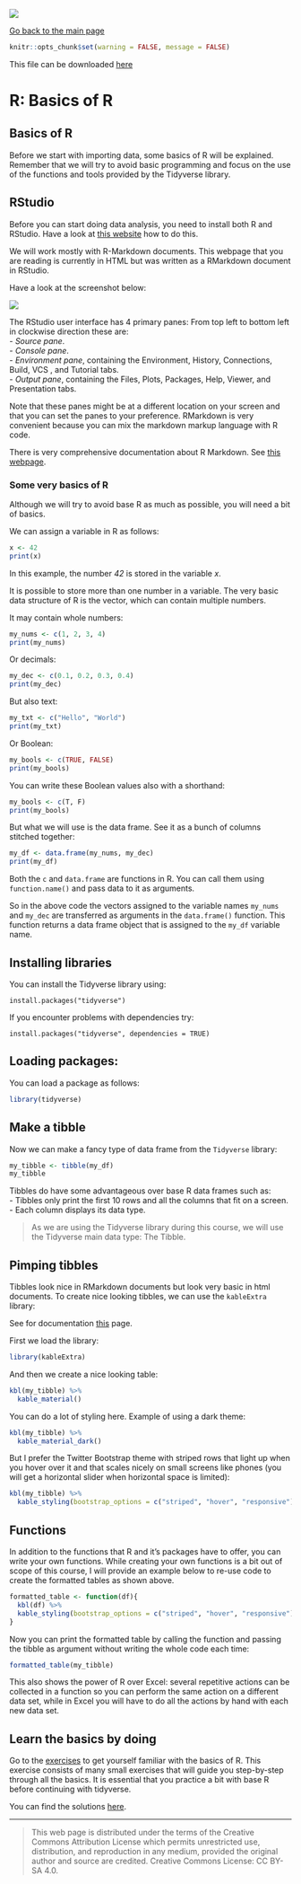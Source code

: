 ![](../hanze/hanze.png)

[Go back to the main page](../index.html)

```r
knitr::opts_chunk$set(warning = FALSE, message = FALSE) 
```

This file can be downloaded [here](./R_02_basics.Rmd)

# R: Basics of R

## Basics of R

Before we start with importing data, some basics of R will be explained. Remember that we will try to avoid basic programming and focus on the use of the functions and tools provided by the Tidyverse library.
  

## RStudio

Before you can start doing data analysis, you need to install both R and RStudio.
Have a look at [this website](https://rstudio-education.github.io/hopr/starting.html) how to do this.


We will work mostly with R-Markdown documents.
This webpage that you are reading is currently in HTML but was written as a RMarkdown document in RStudio.

Have a look at the screenshot below:

![](./pics_02_basics/fig01.png)

The RStudio user interface has 4 primary panes:
From top left to bottom left in clockwise direction these are:  
- *Source pane*.  
- *Console pane*.  
- *Environment pane*, containing the Environment, History, Connections, Build, VCS , and Tutorial tabs.  
- *Output pane*, containing the Files, Plots, Packages, Help, Viewer, and Presentation tabs.  

Note that these panes might be at a different location on your screen and that you can set the panes to your preference.
RMarkdown is very convenient because you can mix the markdown markup language with R code.

There is very comprehensive documentation about R Markdown. See [this webpage](https://rmarkdown.rstudio.com/).
  

### Some very basics of R

Although we will try to avoid base R as much as possible, you will need a bit of basics.

We can assign a variable in R as follows:

```r
x <- 42
print(x)
```

In this example, the number *42* is stored in the variable *x*.  

It is possible to store more than one number in a variable. The very basic data structure of R is the vector, which can contain multiple numbers.

It may contain whole numbers:

```r
my_nums <- c(1, 2, 3, 4)
print(my_nums)
```

Or decimals:

```r
my_dec <- c(0.1, 0.2, 0.3, 0.4)
print(my_dec)
```

But also text:

```r
my_txt <- c("Hello", "World")
print(my_txt)
```

Or Boolean:

```r
my_bools <- c(TRUE, FALSE)
print(my_bools)
```

You can write these Boolean values also with a shorthand:

```r
my_bools <- c(T, F)
print(my_bools)
```

But what we will use is the data frame. See it as a bunch of columns stitched together:

```r
my_df <- data.frame(my_nums, my_dec)
print(my_df)
```

Both the `c` and `data.frame` are functions in R.
You can call them using `function.name()` and pass data to it as arguments.

So in the above code the vectors assigned to the variable names `my_nums` and `my_dec` are transferred as arguments in the `data.frame()` function. 
This function returns a data frame object that is assigned to the `my_df` variable name.

  
## Installing libraries

You can install the Tidyverse library using:

```
install.packages("tidyverse")
```

If you encounter problems with dependencies try:

```
install.packages("tidyverse", dependencies = TRUE)
```
  
## Loading packages:

You can load a package as follows:

```r
library(tidyverse)
```

  
## Make a tibble

Now we can make a fancy type of data frame from the `Tidyverse` library:


```r
my_tibble <- tibble(my_df)
my_tibble
```

Tibbles do have some advantageous over base R data frames such as:  
- Tibbles only print the first 10 rows and all the columns that fit on a screen.  
- Each column displays its data type.

>As we are using the Tidyverse library during this course, we will use the Tidyverse main data type: The Tibble.
  
## Pimping tibbles

Tibbles look nice in RMarkdown documents but look very basic in html documents.
To create nice looking tibbles, we can use the `kableExtra` library:

See for documentation [this](https://cran.r-project.org/web/packages/kableExtra/vignettes/awesome_table_in_html.html) page.


First we load the library:

```r
library(kableExtra)
```

And then we create a nice looking table:

```r
kbl(my_tibble) %>%
  kable_material()
```

You can do a lot of styling here. Example of using a dark theme:

```r
kbl(my_tibble) %>%
  kable_material_dark()
```

But I prefer the Twitter Bootstrap theme with striped rows that light up when you hover over it and that scales nicely on small screens like phones (you will get a horizontal slider when horizontal space is limited):

```r
kbl(my_tibble) %>%
  kable_styling(bootstrap_options = c("striped", "hover", "responsive"))
```


## Functions

In addition to the functions that R and it's packages have to offer, you can write your own functions. While creating your own functions is a bit out of scope of this course, I will provide an example below to re-use code to create the formatted tables as shown above.

```r
formatted_table <- function(df){
  kbl(df) %>%
  kable_styling(bootstrap_options = c("striped", "hover", "responsive"))
}
```


Now you can print the formatted table by calling the function and passing the tibble as argument without writing the whole code each time:

```r
formatted_table(my_tibble)
```

  
This also shows the power of R over Excel: several repetitive actions can be collected in a function so you can perform the same action on a different data set, while in Excel you will have to do all the actions by hand with each new data set.


## Learn the basics by doing

Go to the [exercises](https://bml-research.github.io/data_analysis_bml/R/R_02_basics_exercises.html) to get yourself familiar with the basics of R. This exercise consists of many small exercises that will guide you step-by-step through all the basics. It is essential that you practice a bit with base R before continuing with tidyverse.  

You can find the solutions [here](https://bml-research.github.io/data_analysis_bml/R/R_02_basics_solutions.html).

---


>This web page is distributed under the terms of the Creative Commons Attribution License which permits unrestricted use, distribution, and reproduction in any medium, provided the original author and source are credited.
>Creative Commons License: CC BY-SA 4.0.

